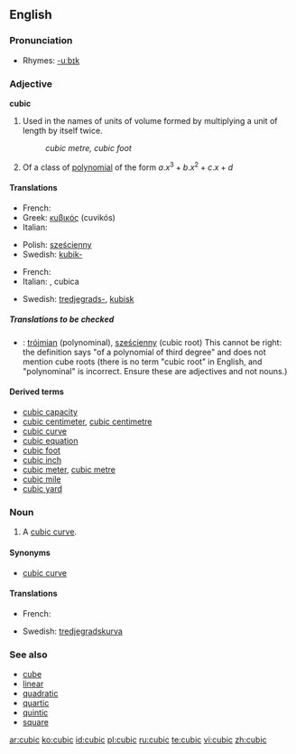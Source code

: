 ==English==

===Pronunciation===
*Rhymes: [[Rhymes:English:-uːbɪk|-uːbɪk]]

===Adjective===
'''cubic''' {{notcomp}}

# {{geometry}} Used in the names of units of volume formed by multiplying a unit of length by itself twice. <!--note: this is correct; although there are three factors, there are only two multiplications-->
#:''cubic metre, cubic foot''
# {{alggeom}} Of a class of [[polynomial]] of the form <math> a.x^3 + b.x^2 + c.x + d </math>

====Translations====
{{trans-top|in the name of units of volume}}
*French: {{t|fr|cube}}
*Greek: [[κυβικός]] (cuvikós)
*Italian: {{t|it|cubo}}
{{trans-mid}}
*Polish: [[sześcienny]]
*Swedish: [[kubik-]]
{{trans-bottom}}

{{trans-top|of a polynomial of third degree}}
*French: {{t|fr|cubique}}
*Italian: {{t|it|cubico}} {{m}}, cubica {{f}}
{{trans-mid}}
*Swedish: [[tredjegrads-]], [[kubisk]]
{{trans-bottom}}

=====Translations to be checked=====
{{checktrans}}
*{{ttbc|Polish}}: [[trójmian]] (polynominal), [[sześcienny]] (cubic root) This cannot be right: the definition says "of a polynomial of third degree" and does not mention cube roots (there is no term "cubic root" in English, and "polynominal" is incorrect. Ensure these are adjectives and not nouns.)

====Derived terms====
*[[cubic capacity]]
*[[cubic centimeter]], [[cubic centimetre]]
*[[cubic curve]]
*[[cubic equation]]
*[[cubic foot]]
*[[cubic inch]]
*[[cubic meter]], [[cubic metre]]
*[[cubic mile]]
*[[cubic yard]]

===Noun===
{{en-noun}}

# {{alggeom}} A [[cubic curve]].

====Synonyms====
*[[cubic curve]]

====Translations====
{{trans-top|cubic curve}}
*French: {{t|fr|cubique|f}}
{{trans-mid}}
*Swedish: [[tredjegradskurva]] {{c}}
{{trans-bottom}}

===See also===
*[[cube]]
*[[linear]]
*[[quadratic]]
*[[quartic]]
*[[quintic]]
*[[square]]

[[ar:cubic]]
[[ko:cubic]]
[[id:cubic]]
[[pl:cubic]]
[[ru:cubic]]
[[te:cubic]]
[[vi:cubic]]
[[zh:cubic]]